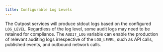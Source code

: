 ```yaml
---
title: Configurable Log Levels
---
```


The Outpost services will produce stdout logs based on the configured `LOG_LEVEL`. Regardless of the log level, some audit logs may need to be retained for compliance. The `AUDIT_LOG` variable can enable the production of relevant auditing logs irrespective of the `LOG_LEVEL`, such as API calls, published events, and outbound network calls.
